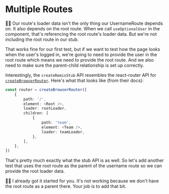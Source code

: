 # Multiple Routes

👨‍💼 Our route's loader data isn't the only thing our UsernameRoute depends on.
It also depends on the root route. When we call `useOptionalUser` in the
component, that's referencing the root route's loader data. But we're not
including the root route in our stub.

That works fine for our first test, but if we want to test how the page looks
when the user's logged in, we're going to need to provide the user in the root
route which means we need to provide the root route. And we also need to make
sure the parent-child relationship is set up correctly.

Interestingly, the `createRemixStub` API resembles the react-router API for
[`createBrowserRouter`](https://reactrouter.com/en/main/routers/create-browser-router).
Here's what that looks like (from their docs):

```ts
const router = createBrowserRouter([
	{
		path: '/',
		element: <Root />,
		loader: rootLoader,
		children: [
			{
				path: 'team',
				element: <Team />,
				loader: teamLoader,
			},
		],
	},
])
```

That's pretty much exactly what the stub API is as well. So let's add another
test that uses the root route as the parent of the username route so we can
provide the root loader data.

🧝‍♂️ I already got it started for you. It's not working because we don't have the
root route as a parent there. Your job is to add that bit.
